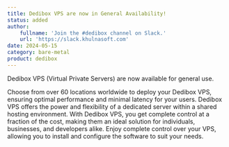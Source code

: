 ```yaml
---
title: Dedibox VPS are now in General Availability!
status: added
author:
    fullname: 'Join the #dedibox channel on Slack.'
    url: 'https://slack.khulnasoft.com'
date: 2024-05-15
category: bare-metal
product: dedibox
---
```


Dedibox VPS (Virtual Private Servers) are now available for general use.

Choose from over 60 locations worldwide to deploy your Dedibox VPS, ensuring optimal performance and minimal latency for your users.
Dedibox VPS offers the power and flexibility of a dedicated server within a shared hosting environment. With Dedibox VPS, you get complete control at a fraction of the cost, making them an ideal solution for individuals, businesses, and developers alike. 
Enjoy complete control over your VPS, allowing you to install and configure the software to suit your needs.

